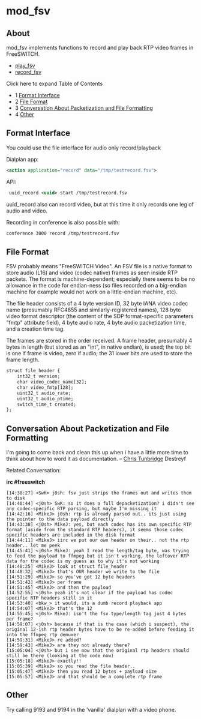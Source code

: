 
# mod_fsv 

 

## About

mod\_fsv implements functions to record and play back RTP video frames in FreeSWITCH.

* [play\_fsv](./mod-fsv/Play-fsv_13173498.mdx#about)
* [record\_fsv](./mod-fsv/Record-FSV_13173603.mdx#about)

Click here to expand Table of Contents

* 1 [Format Interface](#format-interface)
* 2 [File Format](#file-format)
* 3 [Conversation About Packetization and File Formatting](#conversation-about-packetization-and-file-formatting)
* 4 [Other](#other)

## Format Interface

You could use the file interface for audio only record/playback

Dialplan app:

```xml
<action application="record" data="/tmp/testrecord.fsv">
```

API:

```xml
 uuid_record <uuid> start /tmp/testrecord.fsv 
```

  
uuid\_record also can record video, but at this time it only records one leg of audio and video.

Recording in conference is also possible with:

```xml
conference 3000 record /tmp/testrecord.fsv
```

## File Format

FSV probably means "FreeSWITCH Video". An FSV file is a native format to store audio (L16) and video (codec native) frames as seen inside RTP packets. The format is machine-dependent; especially there seems to be no allowance in the code for endian-ness (so files recorded on a big-endian machine for example would not work on a little-endian machine, etc).

The file header consists of a 4 byte version ID, 32 byte IANA video codec name (presumably RFC4855 and similarly-registered names), 128 byte video format descriptor (the content of the SDP format-specific parameters "fmtp" attribute field), 4 byte audio rate, 4 byte audio packetization time, and a creation time tag.

The frames are stored in the order received. A frame header, presumably 4 bytes in length (but stored as an "int", in native endian), is used; the top bit is one if frame is video, zero if audio; the 31 lower bits are used to store the frame length.

```xml
struct file_header {
	int32_t version;
	char video_codec_name[32];
	char video_fmtp[128];
	uint32_t audio_rate;
	uint32_t audio_ptime;
	switch_time_t created;
};
```

## Conversation About Packetization and File Formatting

I'm going to come back and clean this up when i have a little more time to think about how to word it as documentation. – [Chris Tunbridge](https://freeswitch.org/confluence/display/~Destreyf) Destreyf

Related Conversation:

**irc #freeswitch**

```text
[14:38:27] <SwK> j0sh: fsv just strips the frames out and writes them to disk
[14:40:44] <j0sh> SwK: so it does a full depacketization? i didn't see any codec-specific RTP parsing, but maybe I'm missing it
[14:42:16] <MikeJ> j0sh: rtp is already parsed out.. its just using the pointer to the data payload directly
[14:43:38] <j0sh> MikeJ: yes, but each codec has its own specific RTP format (aside from the standard RTP headers), it seems those codec specific headers are included in the disk format
[14:44:11] <MikeJ> iirc we put our own header on their.. not the rtp header.. let me peek
[14:45:41] <j0sh> MikeJ: yeah I read the length/tag byte, was trying to feed the payload to ffmpeg but it isn't working, the leftover RTP data for the codec is my guess as to why it's not working
[14:48:25] <MikeJ> look at struct file_header
[14:48:32] <MikeJ> that's OUR header we write to the file
[14:51:29] <MikeJ> so you've got 12 byte headers
[14:51:42] <MikeJ> per frame
[14:51:45] <MikeJ> and then the payload
[14:52:55] <j0sh> yeah it's not clear if the payload has codec specific RTP headers still in it
[14:53:40] <bkw_> it would, its a dumb record playback app
[14:54:07] <MikeJ> that's the 12
[14:55:45] <j0sh> MikeJ: isn't the fsv type/length tag just 4 bytes per frame?
[14:59:07] <j0sh> because if that is the case (which i suspect), the original 12-ish rtp header bytes have to be re-added before feeding it into the ffmpeg rtp demuxer
[14:59:31] <MikeJ> re added?
[14:59:43] <MikeJ> are they not already there?
[15:05:04] <j0sh> but i see now that the original rtp headers should still be there (looking at the code now)
[15:05:18] <MikeJ> exactly!!
[15:05:39] <MikeJ> so you read the file header..
[15:05:47] <MikeJ> then you read 12 bytes + payload size
[15:05:57] <MikeJ> and that should be a complete rtp frame 
```

## Other

Try calling 9193 and 9194 in the 'vanilla' dialplan with a video phone.

  

